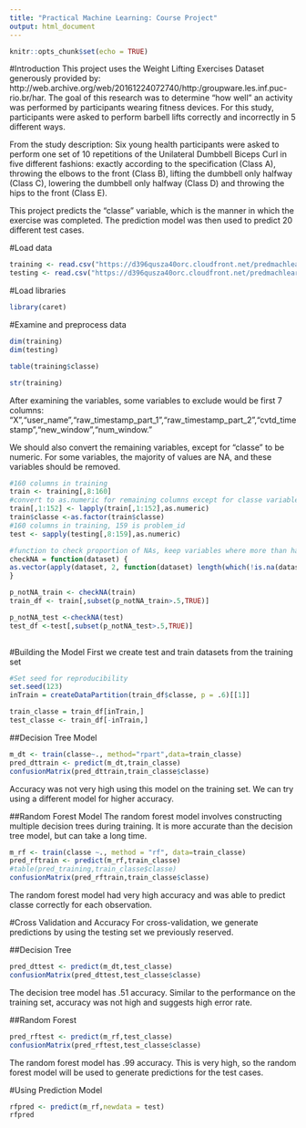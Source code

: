 ---
title: "Practical Machine Learning: Course Project"
output: html_document
---

```{r setup, include=FALSE}
knitr::opts_chunk$set(echo = TRUE)
```

#Introduction
This project uses the Weight Lifting Exercises Dataset generously provided by: http://web.archive.org/web/20161224072740/http:/groupware.les.inf.puc-rio.br/har. The goal of this research was to determine "how well" an activity was performed by participants wearing fitness devices.  For this study, participants were asked to perform barbell lifts correctly and incorrectly in 5 different ways.  

From the study description: Six young health participants were asked to perform one set of 10 repetitions of the Unilateral Dumbbell Biceps Curl in five different fashions: exactly according to the specification (Class A), throwing the elbows to the front (Class B), lifting the dumbbell only halfway (Class C), lowering the dumbbell only halfway (Class D) and throwing the hips to the front (Class E).

This project predicts the "classe" variable, which is the manner in which the exercise was completed. The prediction model was then used to predict 20 different test cases. 

#Load data
```{r, cache = TRUE}
training <- read.csv("https://d396qusza40orc.cloudfront.net/predmachlearn/pml-training.csv")
testing <- read.csv("https://d396qusza40orc.cloudfront.net/predmachlearn/pml-testing.csv")
```

#Load libraries
```{r,warning=FALSE}
library(caret)

```

#Examine and preprocess data
```{r}
dim(training)
dim(testing)

table(training$classe)
```

```{r, include=FALSE}
str(training)
```
After examining the variables, some variables to exclude would be first 7 columns: "X","user_name","raw_timestamp_part_1","raw_timestamp_part_2","cvtd_timestamp","new_window","num_window."

We should also convert the remaining variables, except for "classe" to be numeric.  For some variables, the majority of values are NA, and these variables should be removed.

```{r,warning=FALSE}
#160 columns in training
train <- training[,8:160]
#convert to as.numeric for remaining columns except for classe variable
train[,1:152] <- lapply(train[,1:152],as.numeric)
train$classe <-as.factor(train$classe)
#160 columns in training, 159 is problem_id
test <- sapply(testing[,8:159],as.numeric)

#function to check proportion of NAs, keep variables where more than half of values are not NA
checkNA = function(dataset) {
as.vector(apply(dataset, 2, function(dataset) length(which(!is.na(dataset)))/length(dataset)))
}  

p_notNA_train <- checkNA(train)
train_df <- train[,subset(p_notNA_train>.5,TRUE)]

p_notNA_test <-checkNA(test)
test_df <-test[,subset(p_notNA_test>.5,TRUE)]
  
```

#Building the Model
First we create test and train datasets from the training set
```{r}
#Set seed for reproducibility
set.seed(123)
inTrain = createDataPartition(train_df$classe, p = .6)[[1]]

train_classe = train_df[inTrain,]
test_classe <- train_df[-inTrain,]

```

##Decision Tree Model
```{r,cache=TRUE}
m_dt <- train(classe~., method="rpart",data=train_classe)
pred_dttrain <- predict(m_dt,train_classe)
confusionMatrix(pred_dttrain,train_classe$classe)
```
Accuracy was not very high using this model on the training set.  We can try using a different model for higher accuracy.

##Random Forest Model
The random forest model involves constructing multiple decision trees during training.  It is more accurate than the decision tree model, but can take a long time. 
```{r, cache=TRUE}
m_rf <- train(classe ~., method = "rf", data=train_classe)
pred_rftrain <- predict(m_rf,train_classe)
#table(pred_training,train_classe$classe)
confusionMatrix(pred_rftrain,train_classe$classe)
```
The random forest model had very high accuracy and was able to predict classe correctly for each observation.  

#Cross Validation and Accuracy
For cross-validation, we generate predictions by using the testing set we previously reserved.

##Decision Tree
```{r, cache=TRUE}
pred_dttest <- predict(m_dt,test_classe)
confusionMatrix(pred_dttest,test_classe$classe)

```
The decision tree model has .51 accuracy.  Similar to the performance on the training set, accuracy was not high and suggests high error rate.  

##Random Forest
```{r,cache=TRUE}
pred_rftest <- predict(m_rf,test_classe)
confusionMatrix(pred_rftest,test_classe$classe)

```
The random forest model has .99 accuracy.  This is very high, so the random forest model will be used to generate predictions for the test cases.

#Using Prediction Model
```{r}
rfpred <- predict(m_rf,newdata = test)
rfpred
```